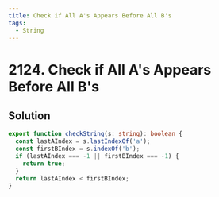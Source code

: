 ```yaml
---
title: Check if All A's Appears Before All B's
tags:
  - String
---
```


# 2124. Check if All A's Appears Before All B's

<Badges>
  <LevelBadge level="easy" />
  <TopicBadge name="String" slug="string" />
</Badges>

## Solution

```typescript filename="solution.ts" copy
export function checkString(s: string): boolean {
  const lastAIndex = s.lastIndexOf('a');
  const firstBIndex = s.indexOf('b');
  if (lastAIndex === -1 || firstBIndex === -1) {
    return true;
  }
  return lastAIndex < firstBIndex;
}
```

<ProblemLink
  codingSite="leetcode"
  href="https://leetcode.com/problems/check-if-all-as-appears-before-all-bs"
  title="Check if All A's Appears Before All B's"
/>
